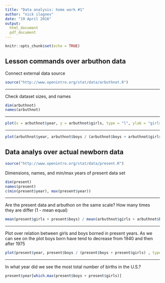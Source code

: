 ```yaml
---
title: "Data analysis: home work #1"
author: "nick ilagnev"
date: "19 April 2016"
output: 
  html_document
  pdf_document
---
```


```r
knitr::opts_chunk$set(echo = TRUE)
```

## Lesson commands over arbuthon data

Connect external data source

```r
source("http://www.openintro.org/stat/data/arbuthnot.R")
```

***
Check dataset sizes, and names

```r
dim(arbuthnot)
names(arbuthnot)
```

***
```r
plot(x = arbuthnot$year, y = arbuthnot$girls, type = "l", ylab = "girls", xlab = "years", ylim = c(0,max(arbuthnot$girls)), main = "Girls over years" )
```

***
```r
plot(arbuthnot$year, arbuthnot$boys / (arbuthnot$boys + arbuthnot$girls) , type = "l", ylab = "boys/girls", xlab = "years", main = "Relation between girls and boys baptized over years")
```

## Data analys over actual newborn data

```r
source("http://www.openintro.org/stat/data/present.R")
```

Dimensions, names, and min/max years of present data set
```r
dim(present)
names(present)
c(min(present$year), max(present$year))
```

***
Are the present data and arbuthon on the same scale? How many times they are differ (1 - mean equal)
```r
mean(present$girls + present$boys) / mean(arbuthnot$girls + arbuthnot$boys)
```

***
Plot over relation between girls and boys borned in present years. As we can see on the plot boys born have tend to decrease from 1940 and then after 1975
```r
plot(present$year, present$boys / (present$boys + present$girls) , type = "l", ylab = "boys/girls", xlab = "years" )
```

***
In what year did we see the most total number of births in the U.S.?
```r
present$year[which.max(present$boys + present$girls)]
```


